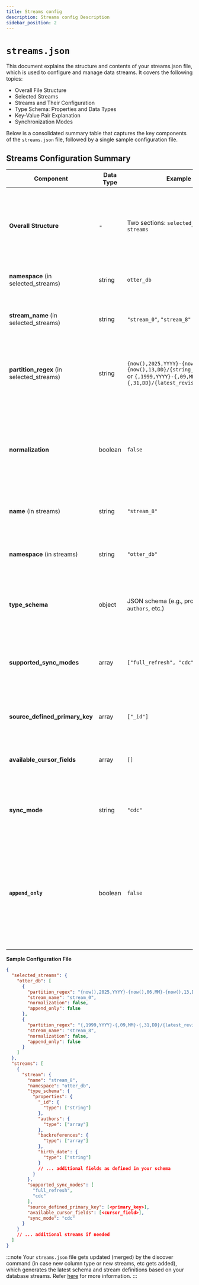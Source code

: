 ```yaml
---
title: Streams config
description: Streams config Description
sidebar_position: 2
---
```


# `streams.json`

This document explains the structure and contents of your streams.json file, which is used to configure and manage data streams. It covers the following topics:

- Overall File Structure
- Selected Streams
- Streams and Their Configuration
- Type Schema: Properties and Data Types
- Key-Value Pair Explanation
- Synchronization Modes

Below is a consolidated summary table that captures the key components of the `streams.json` file, followed by a single sample configuration file.

## Streams Configuration Summary

| Component                                 | Data Type | Example Value                                                                                                                      | Description                                                                                                                                         |
| ----------------------------------------- | --------- | ---------------------------------------------------------------------------------------------------------------------------------- | --------------------------------------------------------------------------------------------------------------------------------------------------- |
| **Overall Structure**                     | -         | Two sections: `selected_streams` and `streams`                                                                                     | The file is divided into a section for selected streams (grouped by namespace) and detailed stream definitions.                                     |
| **namespace** (in selected_streams)       | string    | `otter_db`                                                                                                                         | Groups streams by a logical or physical data source.                                                                                                |
| **stream_name** (in selected_streams)     | string    | `"stream_0"`, `"stream_8"`                                                                                                         | Identifies the stream and must match the name used in the streams section.                                                                          |
| **partition_regex** (in selected_streams) | string    | `{now(),2025,YYYY}-{now(),06,MM}-{now(),13,DD}/{string_change_language,,}` or `{,1999,YYYY}-{,09,MM}-{,31,DD}/{latest_revision,,}` | Defines how to partition data using tokens (like dates or revisions) to organize data into folders or segments.                                     |
| **normalization**                         | boolean   | `false`                                                                                                                            | Determines whether OLake applies level-1 JSON flattening to nested objects. Set to `true` if you require normalized output; otherwise, use `false`. |
| **name** (in streams)                     | string    | `"stream_8"`                                                                                                                       | Unique identifier for a stream's configuration.                                                                                                     |
| **namespace** (in streams)                | string    | `"otter_db"`                                                                                                                       | Groups the stream definition under a specific database or logical category.                                                                         |
| **type_schema**                           | object    | JSON schema (e.g., properties `_id`, `authors`, etc.)                                                                              | Describes the structure and allowed data types for records in the stream.                                                                           |
| **supported_sync_modes**                  | array     | `["full_refresh", "cdc"]`                                                                                                          | Lists synchronization modes supported by the stream—complete reload or incremental updates (CDC).                                                   |
| **source_defined_primary_key**            | array     | `["_id"]`                                                                                                                          | Specifies the field(s) that uniquely identify records in the stream.                                                                                |
| **available_cursor_fields**               | array     | `[]`                                                                                                                               | Lists fields that can track sync progress; typically left empty if not used.                                                                        |
| **sync_mode**                             | string    | `"cdc"`                                                                                                                            | Indicates the active synchronization mode for the stream, either `full_refresh` or `cdc`.                                                           |
| **`append_only`**  | boolean       | `false`                         | The `append_only` flag determines whether records can be written to the iceberg delete file. If set to true, no records will be written to the delete file. Know more about delete file: [Iceberg MOR and COW](https://olake.io/iceberg/mor-vs-cow) |

**Sample Configuration File**

```json title="streams.json"
{
  "selected_streams": {
    "otter_db": [
      {
        "partition_regex": "{now(),2025,YYYY}-{now(),06,MM}-{now(),13,DD}/{string_change_language,,}",
        "stream_name": "stream_0",
        "normalization": false,
        "append_only": false
      },
      {
        "partition_regex": "{,1999,YYYY}-{,09,MM}-{,31,DD}/{latest_revision,,}",
        "stream_name": "stream_8",
        "normalization": false,
        "append_only": false
      }
    ]
  },
  "streams": [
    {
      "stream": {
        "name": "stream_8",
        "namespace": "otter_db",
        "type_schema": {
          "properties": {
            "_id": {
              "type": ["string"]
            },
            "authors": {
              "type": ["array"]
            },
            "backreferences": {
              "type": ["array"]
            },
            "birth_date": {
              "type": ["string"]
            }
            // ... additional fields as defined in your schema
          }
        },
        "supported_sync_modes": [
          "full_refresh",
          "cdc"
        ],
        "source_defined_primary_key": [<primary_key>],
        "available_cursor_fields": [<cursor_field>],
        "sync_mode": "cdc"
      }
    }
    // ... additional streams if needed
  ]
}
```

:::note
Your `streams.json` file gets updated (merged) by the discover command (in case new column type or new streams, etc gets added), which generates the latest schema and stream definitions based on your database streams. Refer [here](https://github.com/datazip-inc/olake/blob/master/types/catalog.go) for more information.
:::
